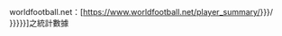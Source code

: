 worldfootball.net：[https://www.worldfootball.net/player_summary/{{{1|{{{id}}}}}}/ {{{2|{{{name|{{PAGENAME}}}}}}}}]之統計數據 {{en icon}}<noinclude>
{{Documentation}}<!-- Please add categories to the /doc subpage & add interwikis to Wikidata. -->
</noinclude>